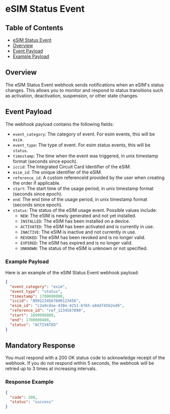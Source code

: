 
# eSIM Status Event

## Table of Contents
- [eSIM Status Event](#esim-status-event)
- [Overview](#overview)
- [Event Payload](#event-payload)
- [Example Payload](#example-payload)

## Overview
The eSIM Status Event webhook sends notifications when an eSIM's status changes. This allows you to monitor and respond to status transitions such as activation, deactivation, suspension, or other state changes.

## Event Payload
The webhook payload contains the following fields:

- `event_category`: The category of event. For esim events, this will be `esim`.
- `event_type`: The type of event. For esim status events, this will be `status`.
- `timestamp`: The time when the event was triggered, in unix timestamp format (seconds since epoch).
- `iccid`: The Integrated Circuit Card Identifier of the eSIM.
- `esim_id`: The unique identifier of the eSIM.
- `reference_id`: A custom referenceId provided by the user when creating the order if applicable.
- `start`: The start time of the usage period, in unix timestamp format (seconds since epoch).
- `end`: The end time of the usage period, in unix timestamp format (seconds since epoch).
- `status`: The status of the eSIM usage event. Possible values include:
    - `NEW`: The eSIM is newly generated and not yet installed.
    - `INSTALLED`: The eSIM has been installed on a device.
    - `ACTIVATED`: The eSIM has been activated and is currently in use.
    - `INACTIVE`: The eSIM is inactive and not currently in use.
    - `REVOKED`: The eSIM has been revoked and is no longer valid.
    - `EXPIRED`: The eSIM has expired and is no longer valid.
    - `UNKNOWN`: The status of the eSIM is unknown or not specified.

### Example Payload
Here is an example of the eSIM Status Event webhook payload:

```json
{
  "event_category": "esim",
  "event_type": "status",
  "timestamp": 1700000000,
  "iccid": "8991234567890123456",
  "esim_id": "c2a9cdae-430e-4251-bf65-a84df4562ed9",
  "reference_id": "ref_1234567890",
  "start": 1699996800,
  "end": 1700000400,
  "status": "ACTIVATED"
}
```

## Mandatory Response
You must respond with a 200 OK status code to acknowledge receipt of the webhook. If you do not respond within 5 seconds, the webhook will be retried up to 3 times at increasing intervals.

### Response Example
```json
{
  "code": 200,
  "status": "success"
}
```